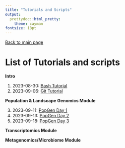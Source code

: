 ```yaml
---
title: "Tutorials and Scripts"
output:
  prettydoc::html_pretty:
    theme: cayman
fontsize: 18pt
---
```


[Back to main page](index.html)

# List of Tutorials and scripts

**Intro**

1. 2023-08-30: [Bash Tutorial](Fall2023/tutorials/BashTutorial.html)
2. 2023-09-06: [Git Tutorial](Fall2023/tutorials/GithubTutorial_Csenge.html)

**Population & Landscape Genomics Module**

3. 2023-09-11: [PopGen Day 1](Fall2023/tutorials/2023-09-11_PopGenomics_Day1_v2.html)
4. 2023-09-13: [PopGen Day 2](Fall2023/tutorials/2023-09-13_PopGenomics_Day2.html)
4. 2023-09-18: [PopGen Day 3](Fall2023/tutorials/2023-09-18_PopGenomics_Day3.html)

**Transcriptomics Module**

**Metagenomics/Microbiome Module**

